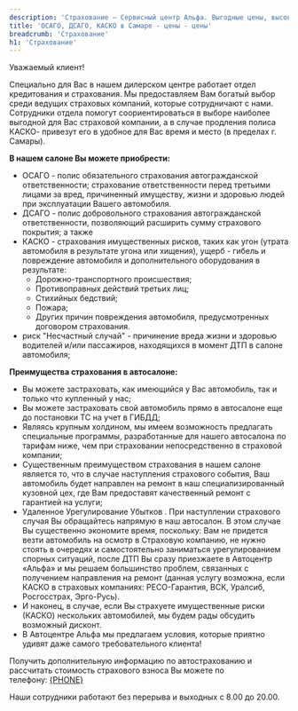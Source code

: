 ```yaml
---
description: 'Страхование — Сервисный центр Альфа. Выгодные цены, высокое качество работы, официальный автоцентр General Motors в Самаре.'
title: 'ОСАГО, ДСАГО, КАСКО в Самаре - цены - цены'
breadcrumb: 'Страхование'
h1: 'Страхование'
---
```


<p>
   Уважаемый клиент!
</p>
<p>
   Специально для Вас в нашем дилерском центре работает отдел кредитования и страхования. Мы предоставляем Вам богатый выбор среди ведущих страховых компаний, которые сотрудничают с нами. Сотрудники отдела помогут соориентироваться в выборе наиболее выгодной для Вас страховой компании, а в случае продления полиса КАСКО- привезут его в удобное для Вас время и место (в пределах г. Самары).
</p>
<p>
<strong>В нашем салоне Вы можете приобрести:</strong>
</p>
<ul>
<li>
<div>
   ОСАГО - полис обязательного страхования автогражданской ответственности; страхование ответственности перед третьими лицами за вред, причиненный имуществу, жизни и здоровью людей при эксплуатации Вашего автомобиля.
</div>
</li>
<li>
<div>
   ДСАГО - полис добровольного страхования автогражданской ответственности, позволяющий расширить сумму страхового покрытия; а также
</div>
</li>
<li>
<div>
   КАСКО - страхования имущественных рисков, таких как угон (утрата автомобиля в результате угона или хищения), ущерб - гибель и повреждение автомобиля и дополнительного оборудования в результате:
</div>
<ul>
   <li>
   <div>
      Дорожно-транспортного происшествия;
   </div>
</li>
   <li>
   <div>
      Противоправных действий третьих лиц;
   </div>
</li>
   <li>
   <div>
      Стихийных бедствий;
   </div>
</li>
   <li>
   <div>
      Пожара;
   </div>
</li>
   <li>
   <div>
      Других причин повреждения автомобиля, предусмотренных договором страхования.
   </div>
</li>
</ul>
</li>
<li>
<div>
   риск "Несчастный случай" - причинение вреда жизни и здоровью водителей и/или пассажиров, находящихся в момент ДТП в салоне автомобиля;
</div>
</li>
</ul>
<p>
</p>
<p>
<strong>Преимущества страхования в автосалоне:</strong>
</p>
<ul>
<li>
<div>
   Вы можете застраховать, как имеющийся у Вас автомобиль, так и только что купленный у нас;
</div>
</li>
<li>
<div>
   Вы можете застраховать свой автомобиль прямо в автосалоне еще до постановки ТС на учет в ГИБДД;
</div>
</li>
<li>
<div>
   Являясь крупным холдином, мы имеем возможность предлагать специальные программы, разработанные для нашего автосалона по тарифам ниже, чем при страховании непосредственно в страховой компании;
</div>
</li>
<li>
<div>
   Существенным преимуществом страхования в нашем салоне является то, что в случае наступления страхового события, Ваш автомобиль будет направлен на ремонт в наш специализированный кузовной цех, где Вам предоставят качественный ремонт с гарантией на услуги;
</div>
</li>
<li>
<div>
   Удаленное Урегулирование Убытков . При наступлении страхового случая Вы обращайтесь напрямую в наш автосалон. В этом случае Вы существенно экономите время, поскольку: Вам не придется везти автомобиль на осмотр в Страховую компанию, не нужно стоять в очередях и самостоятельно заниматься урегулированием спорных ситуаций, после ДТП Вы сразу приезжаете в Автоцентр «Альфа» и мы решаем большинство проблем, связанных с получением направления на ремонт (данная услугу возможна, если КАСКО в страховых компаниях: РЕСО-Гарантия, ВСК, Уралсиб, Росгосстрах, Эрго-Русь).
</div>
</li>
<li>
<div>
   И наконец, в случае, если Вы страхуете имущественные риски (КАСКО) нескольких автомобилей, мы будем рады обсудить возможный дисконт.
</div>
</li>
<li>
<div>
   В Автоцентре Альфа мы предлагаем условия, которые приятно удивят даже самого требовательного клиента!
</div>
</li>
</ul>
<p>
   Получить дополнительную информацию по автострахованию и рассчитать стоимость страхового взноса Вы можете по телефону:&nbsp;<a href={`tel:${phoneFormat(PHONE)}`}>{PHONE}</a>
</p>
<p>
   Наши сотрудники работают без перерыва и выходных с 8.00 до 20.00.
</p>